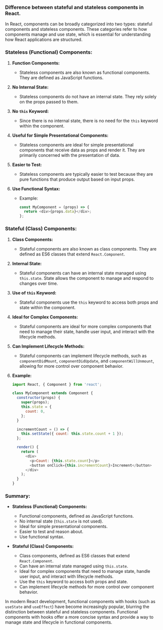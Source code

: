 ### Difference between stateful and stateless components in React.

In React, components can be broadly categorized into two types: stateful components and stateless components. These categories refer to how components manage and use state, which is essential for understanding how React applications are structured.

### Stateless (Functional) Components:

1. **Function Components:**
   - Stateless components are also known as functional components. They are defined as JavaScript functions.

2. **No Internal State:**
   - Stateless components do not have an internal state. They rely solely on the props passed to them.

3. **No `this` Keyword:**
   - Since there is no internal state, there is no need for the `this` keyword within the component.

4. **Useful for Simple Presentational Components:**
   - Stateless components are ideal for simple presentational components that receive data as props and render it. They are primarily concerned with the presentation of data.

5. **Easier to Test:**
   - Stateless components are typically easier to test because they are pure functions that produce output based on input props.

6. **Use Functional Syntax:**
   - Example:

     ```javascript
     const MyComponent = (props) => {
       return <div>{props.data}</div>;
     };
     ```

### Stateful (Class) Components:

1. **Class Components:**
   - Stateful components are also known as class components. They are defined as ES6 classes that extend `React.Component`.

2. **Internal State:**
   - Stateful components can have an internal state managed using `this.state`. State allows the component to manage and respond to changes over time.

3. **Use of `this` Keyword:**
   - Stateful components use the `this` keyword to access both props and state within the component.

4. **Ideal for Complex Components:**
   - Stateful components are ideal for more complex components that need to manage their state, handle user input, and interact with the lifecycle methods.

5. **Can Implement Lifecycle Methods:**
   - Stateful components can implement lifecycle methods, such as `componentDidMount`, `componentDidUpdate`, and `componentWillUnmount`, allowing for more control over component behavior.

6. **Example:**

   ```javascript
   import React, { Component } from 'react';

   class MyComponent extends Component {
     constructor(props) {
       super(props);
       this.state = {
         count: 0,
       };
     }

     incrementCount = () => {
       this.setState({ count: this.state.count + 1 });
     };

     render() {
       return (
         <div>
           <p>Count: {this.state.count}</p>
           <button onClick={this.incrementCount}>Increment</button>
         </div>
       );
     }
   }
   ```

### Summary:

- **Stateless (Functional) Components:**
  - Functional components, defined as JavaScript functions.
  - No internal state (`this.state` is not used).
  - Ideal for simple presentational components.
  - Easier to test and reason about.
  - Use functional syntax.

- **Stateful (Class) Components:**
  - Class components, defined as ES6 classes that extend `React.Component`.
  - Can have an internal state managed using `this.state`.
  - Ideal for complex components that need to manage state, handle user input, and interact with lifecycle methods.
  - Use the `this` keyword to access both props and state.
  - Can implement lifecycle methods for more control over component behavior.

In modern React development, functional components with hooks (such as `useState` and `useEffect`) have become increasingly popular, blurring the distinction between stateful and stateless components. Functional components with hooks offer a more concise syntax and provide a way to manage state and lifecycle in functional components.
